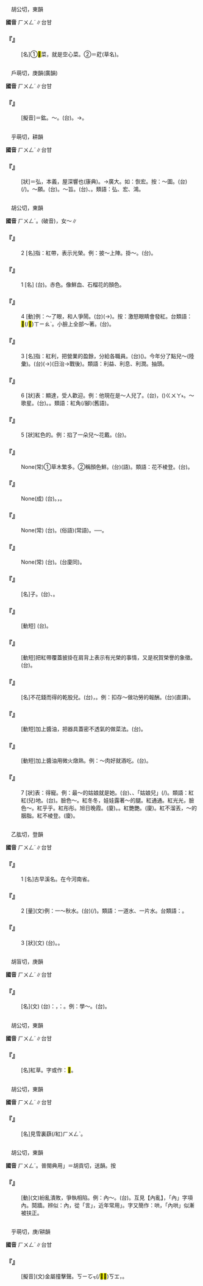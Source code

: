
=={{ruby|<mark>&#xf9a76;</mark>|ㄏㄨㄥˊ}}==

　胡公切，東韻

'''國音''' <rt>ㄏㄨㄥˊ</rt>∥台甘

    

==='''『{{ruby|<mark>&#xf9a76;</mark>|ㄏㄨㄥˊ}}』'''===
: [名]①<mark>&#xf9a76;</mark>菜，就是空心菜。②＝葒(草名)。
    

=={{ruby|吰|ㄏㄨㄥˊ}}==

　戶萌切，庚韻(廣韻)

'''國音''' <rt>ㄏㄨㄥˊ</rt>∥台甘

    

==='''『{{ruby|吰|ㄏㄨㄥˊ}}』'''===
: [擬音]＝鈜。{{ruby|噌|ㄔㄥ}}～。(台){{ruby|鐘|ㄐㄧㄥ}}{{ruby|聲|ㄒㄧㆩ}}。→{{ruby|宏|ㄏㆲˊ}}{{ruby|亮|ㄌㄧㄤ˫}}{{ruby|丌|ㆤ}}{{ruby|聲|ㄒㄧㆩ}}{{ruby|音|ㄧㆬ}}。
    

=={{ruby|宏|ㄏㄨㄥˊ}}==

　乎萌切，耕韻

'''國音''' <rt>ㄏㄨㄥˊ</rt>∥台甘

    

==='''『{{ruby|宏|ㄏㄨㄥˊ}}』'''===
: [狀]＝弘，本義，屋深響也(康典)。→廣大。如：恢宏。按：～圖。(台){{ruby|遠|ㄨㄢˋ}}{{ruby|大|ㄉㄨㄚ˫}}{{ruby|丌|ㆤ}}{{ruby|計|ㄍㆤ˪}}{{ruby|畫|ㄨㆤ˫}}(/{{ruby|劃|ㄨㆤㆷ ͘}})。～願。(台){{ruby|大|ㄉㄞ˫}}{{ruby|/|ㄉㄨㄚ˫}}{{ruby|願|ㆣㄨㄢ˫}}。～旨。(台){{ruby|高|ㄍㄨㄢˊ}}{{ruby|大|ㄉㄨㄚ˫}}{{ruby|丌|ㄗㄨㄥ}}{{ruby|意|ㄧ˪}}{{ruby|義|ㆣㄧ˫}}、{{ruby|主|ㄗㄨˋ}}{{ruby|張|ㄉㄧㆧ}}{{ruby|/|ㄉㄧㆫ}}。類語：弘、宏、鴻。
    

=={{ruby|紅|ㄏㄨㄥˊ}}==

　胡公切，東韻

'''國音''' <rt>ㄏㄨㄥˊ</rt>。(破音){{ruby|(文)|ㄍㄨㄥ}}，女～∥

    

==='''『{{ruby|紅|ㄏㄨㄥˊ}}』'''===
:2  [名]指：紅帶，表示光榮。例：披～上陣。掛～。(台){{ruby|掛|ㄍㄨㄚ˪}}{{ruby|紅|ㄤˊ}}。
    

==='''『{{ruby|紅|ㄏㄨㄥˊ}}』'''===
:1  [名] (台){{ruby|紅|ㄤˊ}}{{ruby|色|ㄒㄧㆤㆶ}}。赤色。像鮮血、石榴花的顏色。
    

==='''『{{ruby|紅|ㄏㄨㄥˊ}}』'''===
:4  [動]例：～了眼，和人爭鬧。(台){{ruby|含|ㄏㆰ}}{{ruby|人|ㄌㄤˊ}}{{ruby|冤|ㄨㄢ}}{{ruby|到|ㄍㄚㆷ}}{{ruby|目|ㆠㄚㆶ ͘}}{{ruby|珠|ㄗㄨ}}(→{{ruby|睭|ㄐㄧㄨ}}){{ruby|紅|ㄤˊ}}{{ruby|貢|ㄍㆲ˪}}{{ruby|貢|ㄍㆲ˪}}。按：激怒眼睛會發紅。台類語：{{ruby|起|ㄎㄧˋ}}<mark>&#xffb71;</mark>(/<mark>&#xf9064;</mark>)<rt>ㄒㄧㄠˋ</rt>{{ruby|狗|ㄍㄠˋ}}{{ruby|目|ㆠㄚㆶ ͘}}。小臉上全部～著。(台){{ruby|歸|ㄍㄨㄧ}}{{ruby|個|ㆤˊ}}{{ruby|面|ㆠㄧㄣ˫}}{{ruby|仔|ㄚ}}{{ruby|紅|ㄤˊ}}{{ruby|起|·ㄎㄧˋ}}{{ruby|來|·ㄌㄞˊ}}。
    

==='''『{{ruby|紅|ㄏㄨㄥˊ}}』'''===
:3  [名]指：紅利，把營業的盈餘，分給各職員。(台){{ruby|分|ㄅㄨㄣ}}{{ruby|紅|ㄤˊ}}({{ruby|利|ㄌㄧ˫}})。今年分了點兒～(陸彙)。(台){{ruby|今|ㄍㄧㄣ}}{{ruby|年|ㄋㄧˊ}}{{ruby|有|ㄨ˫}}{{ruby|分|ㄅㄨㄣ}}{{ruby|著|ㄉㄧㄜㆷ ͘}}{{ruby|一|ㄐㄧㆵ ͘}}{{ruby|點|ㄉㄧㆰˋ}}{{ruby|配|ㄆㄨㆤ˪}}{{ruby|當|ㄉㆲ˫}}(→{{ruby|紅|ㄤˊ}}{{ruby|利|ㄌㄧ˫}})(日治→戰後)。類語：利益、利息、利潤。抽頭。
    

==='''『{{ruby|紅|ㄏㄨㄥˊ}}』'''===
:6  [狀]表：顯達，受人歡迎。例：他現在是～人兒了。(台){{ruby|伊|ㄧ}}{{ruby|現|ㄏㄧㄢ˫}}{{ruby|在|ㄗㄞ˫}}{{ruby|真|ㄐㄧㄣ}}{{ruby|紅|ㄤˊ}}{{ruby|點|ㄉㄧㆰˋ}}，{{ruby|勢|ㄙㆤ˪}}()<rt>ㄍㄨㄚ˫</rt>{{ruby|( )|ㄍㄨㄚ˫}}。～歌星。(台){{ruby|<mark>&#xffa55;</mark>|ㆣㄠˊ}}{{ruby|唱|ㄑㄧㆧ˪}}{{ruby|/|ㄑㄧㆫ˪}}{{ruby|歌|ㄍㄨㄚ}}{{ruby|受|ㄒㄧㄨ˫}}{{ruby|聽|ㄊㄧㄥ}}{{ruby|眾|ㄐㄧㆲ˪}}{{ruby|歡|ㄏㄨㄢ}}{{ruby|迎|ㆣㄧㄥˊ}}{{ruby|丌|ㆤ}}{{ruby|演|ㄧㄢˋ}}{{ruby|員|ㆣㄨㄢˊ}}。{{ruby|有|ㄨ˫}}{{ruby|人|ㆢㄧㄣˊ}}{{ruby|/|ㄌㄧㄣˊ}}{{ruby|氣|ㄎㄧ˪}}。類語：紅角(/腳)(舊語)。
    

==='''『{{ruby|紅|ㄏㄨㄥˊ}}』'''===
:5  [狀]紅色的。例：掐了一朵兒～花戴。(台){{ruby|挽|ㆠㄢˋ}}{{ruby|一|ㄐㄧㆵ ͘}}{{ruby|蕊|ㄌㄨㄧˋ}}{{ruby|紅|ㄤˊ}}{{ruby|花|ㄏㄨㆤ}}{{ruby|來|ㄌㄞˊ}}{{ruby|插|ㄘㄚㆷ}}。
    

==='''『{{ruby|花|ㄏㄨㄚ}}{{ruby|紅|ㄏㄨㄥˊ}}{{ruby|柳|ㄌㄧㄡˇ}}{{ruby|綠|ㄌㄩˋ}}』'''===
: None(常)①草木繁多。②稱顏色鮮{{ruby|艷|ㄧㄢˋ}}。(台){{ruby|花|ㄏㄨㆤ}}{{ruby|紅|ㄤˊ}}{{ruby|柳|ㄌㄧㄨˋ}}{{ruby|綠|ㄌㄧㆤㆶ ͘}}(語)。類語：花不棱登。(台){{ruby|花|ㄏㄨㆤ}}{{ruby|巴|ㄅㄚ}}{{ruby|哩|ㄌㄧˋ}}{{ruby|貓|ㄋㄧㄠ}}。
    

==='''『{{ruby|紅|ㄏㄨㄥˊ}}{{ruby|顏|ㄧㄢˊ}}{{ruby|薄|ㄅㄛˊ}}{{ruby|命|ㄇㄧㄥˋ}}』'''===
: None(成) (台){{ruby|慨|ㄎㄞ˪}}{{ruby|歎|ㄊㄢ˪}}。{{ruby|一|ㄐㄧㆵ ͘}}{{ruby|個|ㆤˊ}}{{ruby|美|ㆠㄧˋ}}{{ruby|麗|ㄌㆤ˫}}{{ruby|丌|ㄗㄨㄥ}}{{ruby|女|ㄌㄧˋ}}{{ruby|/|ㄌㄨˋ}}{{ruby|性|ㄒㄧㄥ˪}}，{{ruby|可|ㄎㄜˋ}}{{ruby|惜|ㄒㄧㄜㆷ}}{{ruby|壽|ㄒㄧㄨ˫}}{{ruby|命|ㄇㄧㄚ˫}}{{ruby|無|ㆠㄜˊ}}{{ruby|長|ㄉㆭˊ}}。
    

==='''『{{ruby|紅|ㄏㄨㄥˊ}}{{ruby|腫|ㄓㄨㄥˇ}}{{ruby|熱|ㄖㄜˋ}}{{ruby|痛|ㄊㄨㄥˋ}}』'''===
: None(常) (台){{ruby|頭|ㄊㄠˊ}}{{ruby|燒|ㄒㄧㄜ}}{{ruby|耳|ㄏㆪ˫}}{{ruby|/|ㄏㄧ˫}}{{ruby|熱|ㆡㄨㄚㆷ ͘}}{{ruby|/|ㄌㄨㄚㆷ ͘}}。{{ruby|生|ㄙㆥ}}{{ruby|/|ㄒㆪ}}{{ruby|頭|ㄊㄠˊ}}{{ruby|發|ㄏㄨㄚㆵ}}{{ruby|尾|ㆠㄨㆤˋ}}{{ruby|/|ㆠㆤˋ}}(俗語)(常語)。──{{ruby|免|ㆠㄧㄢˋ}}{{ruby|不|ㄅㄨㆵ}}{{ruby|了|ㄌㄧㄠˋ}}{{ruby|丌|ㆤ}}{{ruby|大|ㄉㄨㄚ˫}}{{ruby|小|ㄒㄧㄜˋ}}{{ruby|病|ㄅㆪ˫}}{{ruby|/|ㄅㆥ˫}}{{ruby|痛|ㄊㄧㆩ˪}}。
    

==='''『{{ruby|紅|ㄏㄨㄥˊ}}{{ruby|白|ㄅㄞˊ}}{{ruby|喜|ㄒㄧˇ}}{{ruby|事|ㄕˋ}}』'''===
: None(常) (台){{ruby|喪|ㄙㆲ}}{{ruby|喜|ㄏㄧˋ}}{{ruby|事|ㄙㄨ˫}}。(台廈同)。
    

==='''『{{ruby|紅|ㄏㄨㄥˊ}}{{ruby|汗|ㄏㄢˋ}}{{ruby|子|·ㄗˇ}}』'''===
: [名]{{ruby|黑|ㄏㄟ}}{{ruby|污|ㄨˋ}}子。(台){{ruby|烏|ㆦ}}{{ruby|痣|ㄍㄧ˪}}、{{ruby|紅|ㄤˊ}}{{ruby|痣|ㄍㄧ˪}}。
    

==='''『{{ruby|分|ㄈㄣ}}{{ruby|紅|ㄏㄨㄥˊ}}』'''===
: [動短] (台){{ruby|分|ㄅㄨㄣ}}{{ruby|紅|ㄤˊ}}{{ruby|利|ㄌㄧ˫}}。
    

==='''『{{ruby|披|ㄆㄧ}}{{ruby|紅|ㄏㄨㄥˊ}}』'''===
: [動短]把紅帶覆蓋披掛在肩背上表示有光榮的事情，又是祝賀榮譽的象徵。(台){{ruby|身|ㄒㄧㄥ}}{{ruby|軀|ㄎㄨ}}{{ruby|佩|ㄆㆮ˫}}{{ruby|紅|ㄤˊ}}{{ruby|帶|ㄉㄨㄚ˪}}。
    

==='''『{{ruby|紅|ㄏㄨㄥˊ}}{{ruby|股|ㄍㄨˇ}}』'''===
: [名]不花錢而得的乾股兒。(台){{ruby|股|ㄍㆦˋ}}{{ruby|息|ㄒㄧㆵ}}，{{ruby|股|ㄍㆦˋ}}{{ruby|囝|ㄍㆩˋ}}{{ruby|/|ㄍㄧㆩˋ}}。例：扣存～做功勞的報酬。(台){{ruby|扣|ㄎㄠ˪}}{{ruby|存|ㄗㄨㄣˊ}}{{ruby|股|ㄍㆦˋ}}{{ruby|囝|ㄍㆩˋ}}{{ruby|/|ㄍㄧㆩˋ}}{{ruby|報|ㄅㄜ˪}}{{ruby|答|ㄉㄚㆴ}}{{ruby|功|ㄍㆲ}}{{ruby|勞|ㄌㄜˊ}}(直譯)。
    

==='''『{{ruby|紅|ㄏㄨㄥˊ}}{{ruby|爛|ㄌㄢˋ}}』'''===
: [動短]加上醬油，把器具蓋密不透氣的做菜法。(台){{ruby|熇|ㄏㄜㆷ}}{{ruby|豆|ㄉㄠ˫}}{{ruby|油|ㄧㄨˊ}}。
    

==='''『{{ruby|紅|ㄏㄨㄥˊ}}{{ruby|燉|ㄉㄨㄣˋ}}』'''===
: [動短]加上醬油用微火燉熟。例：～肉好就酒吃。(台){{ruby|用|ㄧㆲ˫}}{{ruby|/|ㄧㄥ˫}}{{ruby|豆|ㄉㄠ˫}}{{ruby|油|ㄧㄨˊ}}{{ruby|熇|ㄏㄜㆷ}}{{ruby|肉|ㆠㄚㆷ}}{{ruby|最|ㄗㄨㆤ˪}}{{ruby|合|ㄏㄚㆷ ͘}}{{ruby|配|ㄆㄨㆤ˪}}{{ruby|/|ㄆㆤ˪}}{{ruby|燒|ㄒㄧㄜ}}{{ruby|酒|ㄐㄧㄨˋ}}。
    

==='''『{{ruby|紅|ㄏㄨㄥˊ}}』'''===
:7  [狀]表：得寵。例：最～的姑娘就是她。(台){{ruby|最|ㄗㄨㆤ˪}}{{ruby|有|ㄨ˫}}{{ruby|人|ㄌㄤˊ}}{{ruby|緣|ㄧㄢˊ}}、{{ruby|得|ㄉㄧㆵ}}{{ruby|人|ㄌㄤˊ}}{{ruby|疼|ㄊㄧㆩ˪}}、{{ruby|有|ㄨ˫}}{{ruby|人|ㆢㄧㄣˊ}}{{ruby|/|ㄌㄧㄣˊ}}{{ruby|氣|ㄎㄧ˪}}{{ruby|丌|ㆤ}}「姑娘兒」{{ruby|著|ㄉㄧㄜㆷ}}(/{{ruby|都|ㄉㄜ˫}}){{ruby|是|ㄒㄧ˫}}{{ruby|伊|ㄧ}}。類語：紅紅(兒)地。(台){{ruby|紅|ㄤˊ}}{{ruby|撲|ㄆㄚㆷ}}{{ruby|撲|ㄆㄚㆷ}}。臉色～。紅冬冬，娃娃露著～的腿。紅通通。紅光光，臉色～。紅乎乎。紅彤彤。旭日晚霞。(廈){{ruby|紅|ㄤˊ}}{{ruby|冇|ㄆㆩ˪}}{{ruby|冇|ㄆㆩ˪}}。{{ruby|紅|ㄤˊ}}{{ruby|絳|ㄍㆲ˪}}{{ruby|絳|ㄍㆲ˪}}。紅艷艷。(廈){{ruby|紅|ㄤˊ}}{{ruby|朱|ㄗㄨ}}{{ruby|朱|ㄗㄨ}}。紅不溜丟，～的胭脂。紅不棱登。(廈){{ruby|紅|ㄤˊ}}{{ruby|<mark>&#xf90e1;</mark>|ㄉㆦ˪}}{{ruby|<mark>&#xf90e1;</mark>|ㄉㆦ˪}}。
    

=={{ruby|泓|ㄏㄨㄥˊ}}==

　乙肱切，登韻

'''國音''' <rt>ㄏㄨㄥˊ</rt>∥台甘

    

==='''『{{ruby|泓|ㄏㄨㄥˊ}}』'''===
:1  [名]古早溪名。在今河南省。
    

==='''『{{ruby|泓|ㄏㄨㄥˊ}}』'''===
:2  [量](文)例：一～秋水。(台){{ruby|一|ㄐㄧㆵ ͘}}{{ruby|片|ㄆㄧㄢ˪}}(/{{ruby|窟|ㄎㄨㆵ}}){{ruby|丌|ㆤ}}{{ruby|秋|ㄑㄧㄨ}}{{ruby|水|ㄗㄨㄧˋ}}。類語：一道水、一片水。台類語：{{ruby|一|ㄐㄧㆵ ͘}}{{ruby|湖|ㆦˊ}}{{ruby|水|ㄗㄨㄧˋ}}。
    

==='''『{{ruby|泓|ㄏㄨㄥˊ}}』'''===
:3  [狀](文) (台){{ruby|水|ㄗㄨㄧˋ}}{{ruby|深|ㄑㄧㆬ}}{{ruby|廣|ㄍㆲˋ}}{{ruby|丌|ㆤ}}{{ruby|款|ㄎㄨㄢˋ}}。{{ruby|水|ㄗㄨㄧˋ}}{{ruby|清|ㄑㄧㄥ}}{{ruby|深|ㄑㄧㆬ}}{{ruby|丌|ㆤ}}{{ruby|款|ㄎㄨㄢˋ}}。
    

=={{ruby|黌|ㄏㄨㄥˊ}}==

　胡盲切，庚韻

'''國音''' <rt>ㄏㄨㄥˊ</rt>∥台甘

    

==='''『{{ruby|黌|ㄏㄨㄥˊ}}』'''===
: [名](文) (台){{ruby|古|ㄍㆦˋ}}{{ruby|早|ㄗㄚˋ}}{{ruby|學|ㄏㄚㆶ ͘}}{{ruby|校|ㄏㄠ˫}}{{ruby|名|ㄇㄧㄚˊ}}{{ruby|做|ㄗㄨㆤ˪}}{{ruby|/|ㄗㄜ˪}}：{{ruby|黌|ㄏㆲˊ}}{{ruby|宮|ㄍㄧㆲ}}，{{ruby|校|ㄏㄠ˫}}{{ruby|舍|ㄒㄧㄚ˪}}{{ruby|名|ㄇㄧㄚˊ}}{{ruby|叫|ㄍㄧㄜ˪}}：{{ruby|黌|ㄏㆲˊ}}{{ruby|舍|ㄒㄧㄚ˪}}。例：學～。(台){{ruby|古|ㄍㆦˋ}}{{ruby|早|ㄗㄚˋ}}{{ruby|指|ㄍㄧˋ}}{{ruby|/|ㄐㄧˋ}}{{ruby|學|ㄏㄚㆶ ͘}}{{ruby|校|ㄏㄠ˫}}。
    

=={{ruby|葒|ㄏㄨㄥˊ}}==

　胡公切，東韻

'''國音''' <rt>ㄏㄨㄥˊ</rt>∥台甘

    

==='''『{{ruby|葒|ㄏㄨㄥˊ}}』'''===
: [名]紅草。字或作：<mark>&#xf9a76;</mark>。
    

=={{ruby|蕻|ㄏㄨㄥˊ}}==

　胡公切，東韻

'''國音''' <rt>ㄏㄨㄥˊ</rt>∥台甘

    

==='''『{{ruby|雪|ㄒㄩㄝˇ}}{{ruby|裏|ㄌㄧˇ}}{{ruby|蕻|ㄏㄨㄥˋ}}{{ruby|→|ㄏㄨㄥˊ}}』'''===
: [名]見雪裏蕻(/紅)<rt>ㄏㄨㄥˋ</rt>。
    

=={{ruby|訌|ㄏㄨㄥˊ}}==

　胡公切，東韻

'''國音''' <rt>ㄏㄨㄥˊ</rt>。普閩典用{{ruby|「|ㄏㄨㄥˋ}}」＝胡貢切，送韻。按

    

==='''『{{ruby|訌|ㄏㄨㄥˊ}}』'''===
: [動](文)紛亂潰敗，爭執相陷。例：內～。(台){{ruby|自|ㄗㄨ˫}}{{ruby|內|ㄌㄞ˫}}{{ruby|面|ㆠㄧㄣ˫}}{{ruby|起|ㄎㄧˋ}}{{ruby|相|ㄒㄧㄜ}}{{ruby|/|ㄙㆩ}}{{ruby|爭|ㄗㆥ}}{{ruby|/|ㄐㆪ}}{{ruby|/|ㄐㄧㄥ}}。互見【內亂】，「內」字項內。鬩牆。辨似：內{{ruby|訌|ㄏㄨㄥˊ}}，從「言」，近年常用{{ruby|「|ㄏㄨㄥˋ}}」。字又簡作：哄，「內哄」似漸被扶正。
    

=={{ruby|鋐|ㄏㄨㄥˊ}}==

　乎萌切，庚/耕韻

'''國音''' <rt>ㄏㄨㄥˊ</rt>∥台甘

    

==='''『{{ruby|鋐|ㄏㄨㄥˊ}}』'''===
: [擬音](文)金屬撞擊聲。{{ruby|(台)|ㄎㄧㆦㆶ}}<rt>ㄎㄧㆦㆶ</rt>(/<mark>&#xf9a75;</mark><mark>&#xf9a75;</mark>)<rt>ㄎㆲ</rt>{{ruby|叫|ㄍㄧㄜㆷ}}，{{ruby|鏗|ㄎㄧㄤ}}{{ruby|鏗|ㄎㄧㄤ}}{{ruby|叫|ㄍㄧㄜㆷ}}。
    
